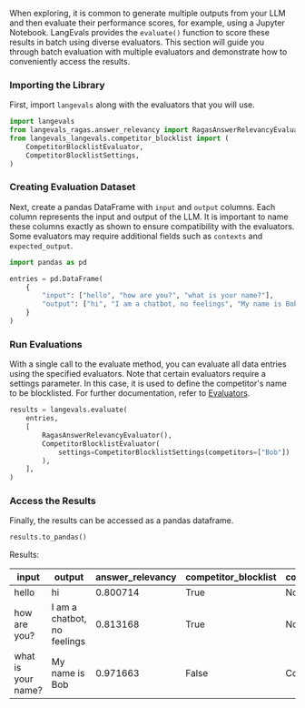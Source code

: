 When exploring, it is common to generate multiple outputs from your LLM and then evaluate their performance scores, for example, using a Jupyter Notebook.
LangEvals provides the `evaluate()` function to score these results in batch using diverse evaluators.
This section will guide you through batch evaluation with multiple evaluators and demonstrate how to conveniently access the results.

### Importing the Library

First, import `langevals` along with the evaluators that you will use.

```python
import langevals
from langevals_ragas.answer_relevancy import RagasAnswerRelevancyEvaluator
from langevals_langevals.competitor_blocklist import (
    CompetitorBlocklistEvaluator,
    CompetitorBlocklistSettings,
)
```

### Creating Evaluation Dataset

Next, create a pandas DataFrame with `input` and `output` columns.
Each column represents the input and output of the LLM.
It is important to name these columns exactly as shown to ensure compatibility with the evaluators.
Some evaluators may require additional fields such as `contexts` and `expected_output`.

```python
import pandas as pd

entries = pd.DataFrame(
    {
        "input": ["hello", "how are you?", "what is your name?"],
        "output": ["hi", "I am a chatbot, no feelings", "My name is Bob"],
    }
)
```

### Run Evaluations

With a single call to the evaluate method, you can evaluate all data entries using the specified evaluators.
Note that certain evaluators require a settings parameter.
In this case, it is used to define the competitor's name to be blocklisted.
For further documentation, refer to [Evaluators](/langevals/documentation/batch-evaluation).

```python
results = langevals.evaluate(
    entries,
    [
        RagasAnswerRelevancyEvaluator(),
        CompetitorBlocklistEvaluator(
            settings=CompetitorBlocklistSettings(competitors=["Bob"])
        ),
    ],
)
```

### Access the Results

Finally, the results can be accessed as a pandas dataframe.

```python
results.to_pandas()
```

Results:

| input              | output                      | answer_relevancy | competitor_blocklist | competitor_blocklist_details |
| ------------------ | --------------------------- | ---------------- | -------------------- | ---------------------------- |
| hello              | hi                          | 0.800714         | True                 | None                         |
| how are you?       | I am a chatbot, no feelings | 0.813168         | True                 | None                         |
| what is your name? | My name is Bob              | 0.971663         | False                | Competitors mentioned: Bob   |
